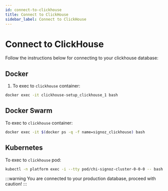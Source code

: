 ```yaml
---
id: connect-to-clickhouse
title: Connect to ClickHouse
sidebar_label: Connect to ClickHouse
---
```


# Connect to ClickHouse

Follow the instructions below for connecting to your clickhouse database:

## Docker

1. To exec to `clickhouse` container:

```bash
docker exec -it clickhouse-setup_clickhouse_1 bash
```

<CHClientWithOutput/>

## Docker Swarm

To exec to `clickhouse` container:

```bash
docker exec -it $(docker ps -q -f name=signoz_clickhouse) bash
```

<CHClientWithOutput/>

## Kubernetes

To exec to `clickhouse` pod:

```bash
kubectl -n platform exec -i --tty pod/chi-signoz-cluster-0-0-0 -- bash
```

<CHClientWithOutput/>

:::warning
You are connected to your production database, proceed with caution!
:::